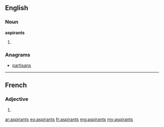 ==English==

===Noun===
'''aspirants'''

# {{plural of|aspirant}}

===Anagrams===
* [[partisans#English|partisans]]

----

==French==

===Adjective===
{{fr-adj-form}} {{m|p}}

# {{masculine plural of|aspirant|lang=fr}}

[[ar:aspirants]]
[[eo:aspirants]]
[[fr:aspirants]]
[[mg:aspirants]]
[[my:aspirants]]
